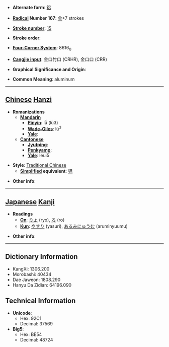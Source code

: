 * '''Alternate form''': [[铝]]

* '''[[Wiktionary:Chinese radical index| Radical]] Number 167''': [[Wiktionary:Chinese radical index 金|金]]+7 strokes

* '''[[Wiktionary:Chinese total strokes index|Stroke number]]''': [[Wiktionary:Chinese total strokes index 15|15]]

* '''Stroke order''': 

* '''[[Wiktionary:Chinese four corner index|Four-Corner System]]''': 8616<sub>0</sub>

* '''[[Wiktionary:Chinese Cangjie index|Cangjie input]]''': 金口竹口 (CRHR), 金口口 (CRR)

* '''Graphical Significance and Origin''': 

* '''Common Meaning''': aluminum

----

== [[Chinese]] [[Hanzi]] ==

* '''Romanizations'''
** '''[[Mandarin]]'''
*** '''[[Pinyin]]''': lǚ (lü3)
*** '''[[Wade-Giles]]''': lü<sup>3</sup>
*** '''[[Yale]]''': 
** '''[[Cantonese]]'''
*** '''[[Jyutping]]''':
*** '''[[Penkyamp]]''': 
*** '''[[Yale]]''': leui5

* '''Style''': [[Traditional Chinese]] 
** '''[[Simplified Chinese|Simplified]] equivalent''': [[铝]]

* '''Other info''': 

----

== [[Japanese]] [[Kanji]] ==

* '''Readings'''
** '''[[On]]''': [[りょ]] (ryo), [[ろ]] (ro)
** '''[[Kun]]''': [[やすり]] (yasuri), [[あるみにゅうむ]] (aruminyuumu)

* '''Other info''':  

----

== Dictionary Information ==

* KangXi: 1306.200
* Morobashi: 40434
* Dae Jaweon: 1808.290
* Hanyu Da Zidian: 64196.090

== Technical Information ==

* '''Unicode''':
** Hex: 92C1
** Decimal: 37569
* '''Big5''':
** Hex: BE54
** Decimal: 48724